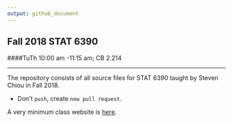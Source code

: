 ```yaml
---
output: github_document
---
```


**Fall 2018 STAT 6390**
---
####TuTh 10:00 am -11:15 am; CB 2.214

---
The repository consists of all source files for STAT 6390 taught by Steven Chiou in Fall 2018.

* Don't `push`, create `new pull request`.

A very minimum class website is [here](http://www.sychiou.com/stat6390).